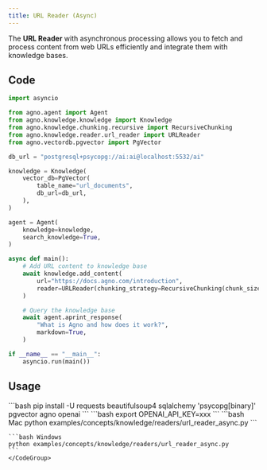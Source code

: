```yaml
---
title: URL Reader (Async)
---
```


The **URL Reader** with asynchronous processing allows you to fetch and process content from web URLs efficiently and integrate them with knowledge bases.

## Code

```python examples/concepts/knowledge/readers/url_reader_async.py
import asyncio

from agno.agent import Agent
from agno.knowledge.knowledge import Knowledge
from agno.knowledge.chunking.recursive import RecursiveChunking
from agno.knowledge.reader.url_reader import URLReader
from agno.vectordb.pgvector import PgVector

db_url = "postgresql+psycopg://ai:ai@localhost:5532/ai"

knowledge = Knowledge(
    vector_db=PgVector(
        table_name="url_documents",
        db_url=db_url,
    ),
)

agent = Agent(
    knowledge=knowledge,
    search_knowledge=True,
)

async def main():
    # Add URL content to knowledge base
    await knowledge.add_content(
        url="https://docs.agno.com/introduction",
        reader=URLReader(chunking_strategy=RecursiveChunking(chunk_size=1000)),
    )

    # Query the knowledge base
    await agent.aprint_response(
        "What is Agno and how does it work?",
        markdown=True,
    )

if __name__ == "__main__":
    asyncio.run(main())
```

## Usage

<Steps>
  <Snippet file="create-venv-step.mdx" />

  <Step title="Install libraries">
    ```bash
    pip install -U requests beautifulsoup4 sqlalchemy 'psycopg[binary]' pgvector agno openai
    ```
  </Step>

  <Step title="Set environment variables">
    ```bash
    export OPENAI_API_KEY=xxx
    ```
  </Step>

  <Snippet file="run-pgvector-step.mdx" />

  <Step title="Run Agent">
    <CodeGroup>
    ```bash Mac
    python examples/concepts/knowledge/readers/url_reader_async.py
    ```

    ```bash Windows
    python examples/concepts/knowledge/readers/url_reader_async.py
    ```
    </CodeGroup>
  </Step>
</Steps>
